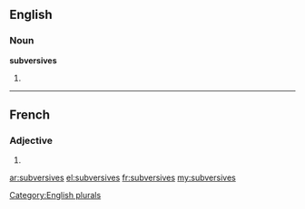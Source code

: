 ==English==

===Noun===
'''subversives'''

# {{plural of|[[subversive]]}}

[[Category:English plurals]]

----

==French==

===Adjective===
{{fr-adj-form}} {{f|p}}

# {{form of|feminine plural|[[subversif]]|lang=fr}}

[[ar:subversives]]
[[el:subversives]]
[[fr:subversives]]
[[my:subversives]]
